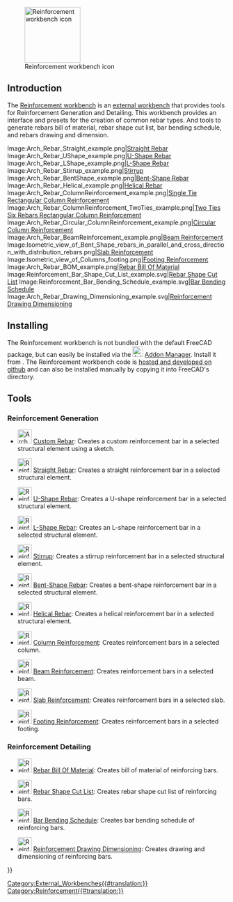 <languages/>

[[Image:Reinforcement_Workbench.svg|thumb|128px|Reinforcement workbench icon]]

{{TOCright}}

== Introduction ==

The [[Reinforcement Workbench|Reinforcement workbench]] is an [[External workbenches|external workbench]] that provides tools for Reinforcement Generation and Detailing. This workbench provides an interface and presets for the creation of common rebar types. And tools to generate rebars bill of material, rebar shape cut list, bar bending schedule, and rebars drawing and dimension.

<gallery widths=400px heights=300px>
Image:Arch_Rebar_Straight_example.png|[[Reinforcement_StraightRebar|Straight Rebar]]
Image:Arch_Rebar_UShape_example.png|[[Reinforcement_UShapeRebar|U-Shape Rebar]]
Image:Arch_Rebar_LShape_example.png|[[Reinforcement_LShapeRebar|L-Shape Rebar]]
Image:Arch_Rebar_Stirrup_example.png|[[Reinforcement_StirrupRebar|Stirrup]]
Image:Arch_Rebar_BentShape_example.png|[[Reinforcement_BentShapeRebar|Bent-Shape Rebar]]
Image:Arch_Rebar_Helical_example.png|[[Reinforcement_HelicalRebar|Helical Rebar]]
Image:Arch_Rebar_ColumnReinforcement_example.png|[[Reinforcement_ColumnRebars|Single Tie Rectangular Column Reinforcement]]
Image:Arch_Rebar_ColumnReinforcement_TwoTies_example.png|[[Reinforcement_ColumnRebars_TwoTiesSixRebars|Two Ties Six Rebars Rectangular Column Reinforcement]]
Image:Arch_Rebar_Circular_ColumnReinforcement_example.png|[[Reinforcement_ColumnRebars_Circular|Circular Column Reinforcement]]
Image:Arch_Rebar_BeamReinforcement_example.png|[[Reinforcement_BeamRebars|Beam Reinforcement]]
Image:Isometric_view_of_Bent_Shape_rebars_in_parallel_and_cross_direction_with_distribution_rebars.png|[[Reinforcement_SlabRebars|Slab Reinforcement]]
Image:Isometric_view_of_Columns_footing.png|[[Reinforcement_FootingRebars|Footing Reinforcement]]
Image:Arch_Rebar_BOM_example.png|[[Reinforcement_BillOfMaterial|Rebar Bill Of Material]]
Image:Reinforcement_Bar_Shape_Cut_List_example.svg|[[Reinforcement_BarShapeCutList|Rebar Shape Cut List]]
Image:Reinforcement_Bar_Bending_Schedule_example.svg|[[Reinforcement_BarBendingSchedule|Bar Bending Schedule]]
Image:Arch_Rebar_Drawing_Dimensioning_example.svg|[[Reinforcement_DrawingDimensioning|Reinforcement Drawing Dimensioning]]
</gallery>

== Installing ==

The Reinforcement workbench is not bundled with the default FreeCAD package, but can easily be installed via the [[Image:AddonManager.svg|24px]] [[Std_AddonMgr|Addon Manager]]. Install it from {{MenuCommand|Tools → Addon manager → Reinforcement}}. The Reinforcement workbench code is [https://github.com/amrit3701/FreeCAD-Reinforcement hosted and developed on github] and can also be installed manually by copying it into FreeCAD's {{FileName|MOD}} directory.

== Tools ==

=== Reinforcement Generation ===

* [[Image:Arch_Rebar.svg|32px]] [[Arch_Rebar|Custom Rebar]]: Creates a custom reinforcement bar in a selected structural element using a sketch.

* [[Image:Reinforcement_StraightRebar.svg|32px]] [[Reinforcement_StraightRebar|Straight Rebar]]: Creates a straight reinforcement bar in a selected structural element.

* [[Image:Reinforcement_UShapeRebar.svg|32px]] [[Reinforcement_UShapeRebar|U-Shape Rebar]]: Creates a U-shape reinforcement bar in a selected structural element.

* [[Image:Reinforcement_LShapeRebar.svg|32px]] [[Reinforcement_LShapeRebar|L-Shape Rebar]]: Creates an L-shape reinforcement bar in a selected structural element.

* [[Image:Reinforcement_StirrupRebar.svg|32px]] [[Reinforcement_StirrupRebar|Stirrup]]: Creates a stirrup reinforcement bar in a selected structural element.

* [[Image:Reinforcement_BentShapeRebar.svg|32px]] [[Reinforcement_BentShapeRebar|Bent-Shape Rebar]]: Creates a bent-shape reinforcement bar in a selected structural element.

* [[Image:Reinforcement_HelicalRebar.svg|32px]] [[Reinforcement_HelicalRebar|Helical Rebar]]: Creates a helical reinforcement bar in a selected structural element.

* [[Image:Reinforcement_ColumnRebars.svg|32px]] [[Reinforcement_ColumnRebars|Column Reinforcement]]: Creates reinforcement bars in a selected column.

* [[Image:Reinforcement_BeamRebars.svg|32px]] [[Reinforcement_BeamRebars|Beam Reinforcement]]: Creates reinforcement bars in a selected beam.

* [[Image:Reinforcement_SlabRebars.svg|32px]] [[Reinforcement_SlabRebars|Slab Reinforcement]]: Creates reinforcement bars in a selected slab.

* [[Image:Reinforcement_FootingRebars.svg|32px]] [[Reinforcement_FootingRebars|Footing Reinforcement]]: Creates reinforcement bars in a selected footing.

=== Reinforcement Detailing ===

* [[Image:Reinforcement_BillOfMaterial.svg|32px]] [[Reinforcement_BillOfMaterial|Rebar Bill Of Material]]: Creates bill of material of reinforcing bars.

* [[Image:Reinforcement_BarShapeCutList.svg|32px]] [[Reinforcement_BarShapeCutList|Rebar Shape Cut List]]: Creates rebar shape cut list of reinforcing bars.

* [[Image:Reinforcement_BarBendingSchedule.svg|32px]] [[Reinforcement_BarBendingSchedule|Bar Bending Schedule]]: Creates bar bending schedule of reinforcing bars.

* [[Image:Reinforcement_DrawingDimensioning.svg|32px]] [[Reinforcement_DrawingDimensioning|Reinforcement Drawing Dimensioning]]: Creates drawing and dimensioning of reinforcing bars.


{{Userdocnavi{{#translation:}}}}
[[Category:External_Workbenches{{#translation:}}]]
[[Category:Reinforcement{{#translation:}}]]